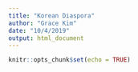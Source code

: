 ```yaml
---
title: "Korean Diaspora"
author: "Grace Kim"
date: "10/4/2019"
output: html_document
---
```


```r
knitr::opts_chunk$set(echo = TRUE)
```

